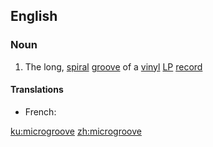 ==English==

===Noun===
{{en-noun}}

# The long, [[spiral]] [[groove]] of a [[vinyl]] [[LP]] [[record]]

====Translations====
{{trans-top|groove of a vinyl LP record}}
* French: {{t+|fr|microsillon}}
{{trans-mid}}
{{trans-bottom}}

[[ku:microgroove]]
[[zh:microgroove]]